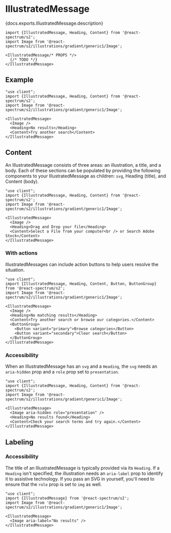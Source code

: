 

# IllustratedMessage

<PageDescription>{docs.exports.IllustratedMessage.description}</PageDescription>

```tsx render docs={docs.exports.IllustratedMessage} links={docs.links} props={['size', 'orientation']} initialProps={{}} expanded type="s2"
import {IllustratedMessage, Heading, Content} from '@react-spectrum/s2';
import Image from '@react-spectrum/s2/illustrations/gradient/generic1/Image';

<IllustratedMessage/* PROPS */>
  {/* TODO */}
</IllustratedMessage>
```

## Example

```tsx render expanded
"use client";
import {IllustratedMessage, Heading, Content} from '@react-spectrum/s2';
import Image from '@react-spectrum/s2/illustrations/gradient/generic1/Image';

<IllustratedMessage>
  <Image />
  <Heading>No results</Heading>
  <Content>Try another search</Content>
</IllustratedMessage>
```

## Content

An IllustratedMessage consists of three areas: an illustration, a title, and a body.
Each of these sections can be populated by providing the following components to your IllustratedMessage as children:
`svg`, Heading (title), and Content (body).

```tsx render expanded
"use client";
import {IllustratedMessage, Heading, Content} from '@react-spectrum/s2';
import Image from '@react-spectrum/s2/illustrations/gradient/generic1/Image';

<IllustratedMessage>
  <Image />
  <Heading>Drag and Drop your file</Heading>
  <Content>Select a File from your computer<br /> or Search Adobe Stock</Content>
</IllustratedMessage>
```

### With actions

IllustratedMessages can include action buttons to help users resolve the situation.

```tsx render expanded
"use client";
import {IllustratedMessage, Heading, Content, Button, ButtonGroup} from '@react-spectrum/s2';
import Image from '@react-spectrum/s2/illustrations/gradient/generic1/Image';

<IllustratedMessage>
  <Image />
  <Heading>No matching results</Heading>
  <Content>Try another search or browse our categories.</Content>
  <ButtonGroup>
    <Button variant="primary">Browse categories</Button>
    <Button variant="secondary">Clear search</Button>
  </ButtonGroup>
</IllustratedMessage>
```

### Accessibility

When an IllustratedMessage has an `svg` and a `Heading`, the `svg` needs an `aria-hidden` prop and a `role` prop set to `presentation`.

```tsx render
"use client";
import {IllustratedMessage, Heading, Content} from '@react-spectrum/s2';
import Image from '@react-spectrum/s2/illustrations/gradient/generic1/Image';

<IllustratedMessage>
  <Image aria-hidden role="presentation" />
  <Heading>No results found</Heading>
  <Content>Check your search terms and try again.</Content>
</IllustratedMessage>
```

## Labeling

### Accessibility

The title of an IllustratedMessage is typically provided via its `Heading`.
If a `Heading` isn't specified, the illustration needs an `aria-label` prop to identify it to assistive technology.
If you pass an SVG in yourself, you'll need to ensure that the `role` prop is set to `img` as well.

```tsx render expanded
"use client";
import {IllustratedMessage} from '@react-spectrum/s2';
import Image from '@react-spectrum/s2/illustrations/gradient/generic1/Image';

<IllustratedMessage>
  <Image aria-label="No results" />
</IllustratedMessage>
```
